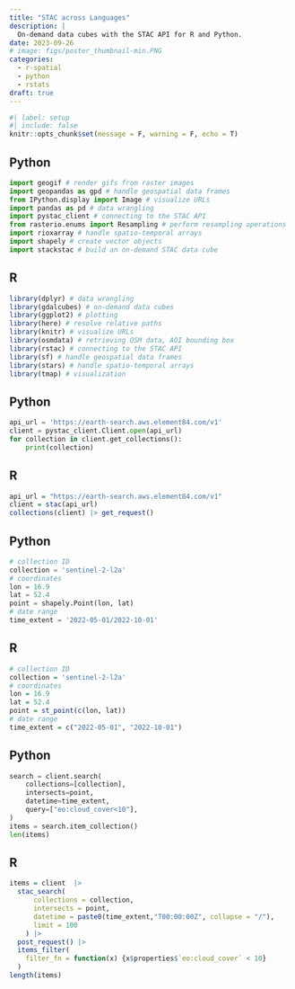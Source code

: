 ```yaml
---
title: "STAC across Languages"
description: |
  On-demand data cubes with the STAC API for R and Python.
date: 2023-09-26
# image: figs/poster_thumbnail-min.PNG
categories:
  - r-spatial
  - python
  - rstats
draft: true
---
```

```r
#| label: setup
#| include: false
knitr::opts_chunk$set(message = F, warning = F, echo = T)
```

::: {.panel-tabset group="language"}

## Python

```python
import geogif # render gifs from raster images
import geopandas as gpd # handle geospatial data frames
from IPython.display import Image # visualize URLs
import pandas as pd # data wrangling
import pystac_client # connecting to the STAC API
from rasterio.enums import Resampling # perform resampling operations
import rioxarray # handle spatio-temporal arrays
import shapely # create vector objects
import stackstac # build an on-demand STAC data cube
```

## R

```r
library(dplyr) # data wrangling
library(gdalcubes) # on-demand data cubes
library(ggplot2) # plotting
library(here) # resolve relative paths
library(knitr) # visualize URLs
library(osmdata) # retrieving OSM data, AOI bounding box
library(rstac) # connecting to the STAC API
library(sf) # handle geospatial data frames
library(stars) # handle spatio-temporal arrays
library(tmap) # visualization
```

:::

::: {.panel-tabset group="language"}

## Python

```python
api_url = 'https://earth-search.aws.element84.com/v1'
client = pystac_client.Client.open(api_url)
for collection in client.get_collections():
    print(collection)
```

## R

```r
api_url = "https://earth-search.aws.element84.com/v1"
client = stac(api_url)
collections(client) |> get_request()
```

:::

::: {.panel-tabset group="language"}

## Python

```python
# collection ID
collection = 'sentinel-2-l2a'
# coordinates
lon = 16.9
lat = 52.4
point = shapely.Point(lon, lat)
# date range
time_extent = '2022-05-01/2022-10-01'
```

## R

```r
# collection ID
collection = 'sentinel-2-l2a'
# coordinates
lon = 16.9
lat = 52.4
point = st_point(c(lon, lat))
# date range
time_extent = c("2022-05-01", "2022-10-01")
```

:::


::: {.panel-tabset group="language"}

## Python

```python
search = client.search(
    collections=[collection],
    intersects=point,
    datetime=time_extent,
    query=["eo:cloud_cover<10"],
)
items = search.item_collection()
len(items)
```

## R

```r
items = client  |> 
  stac_search(
      collections = collection,
      intersects = point, 
      datetime = paste0(time_extent,"T00:00:00Z", collapse = "/"),
      limit = 100
    ) |> 
  post_request() |> 
  items_filter(
    filter_fn = function(x) {x$properties$`eo:cloud_cover` < 10}
  )
length(items)
```

:::

